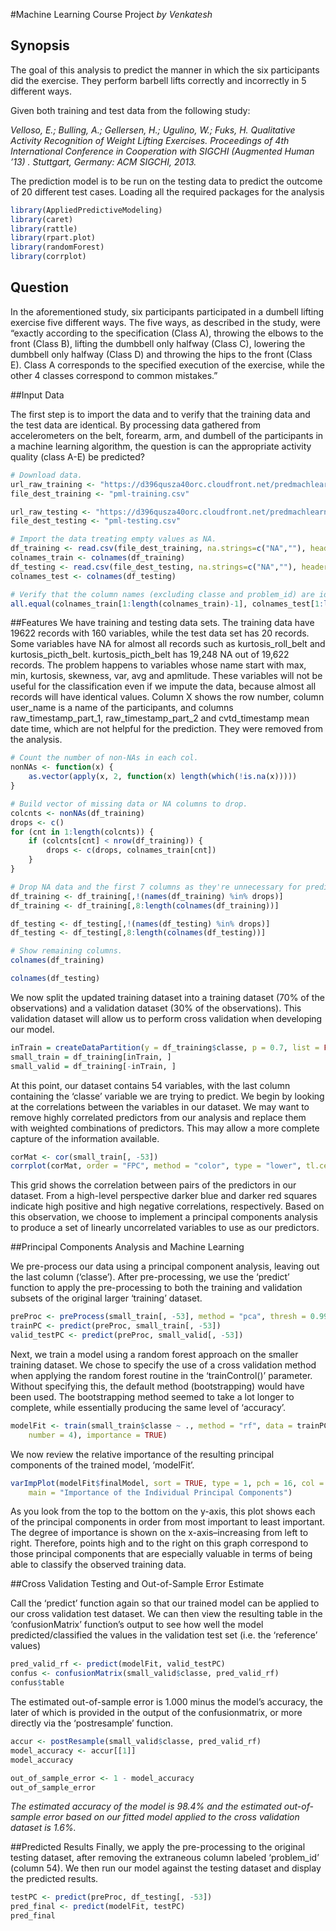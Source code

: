 #Machine Learning Course Project
*by Venkatesh*

## Synopsis
The goal of this analysis to predict the manner in which the six participants did the exercise. They perform barbell lifts correctly and incorrectly in 5 different ways. 

Given both training and test data from the following study:

*Velloso, E.; Bulling, A.; Gellersen, H.; Ugulino, W.; Fuks, H. Qualitative Activity Recognition of Weight Lifting Exercises. Proceedings of 4th International Conference in Cooperation with SIGCHI (Augmented Human '13) . Stuttgart, Germany: ACM SIGCHI, 2013.*

The prediction model is to be run on the testing data to predict the outcome of 20 different test cases.
Loading all the required packages for the analysis

```r
library(AppliedPredictiveModeling)
library(caret)
library(rattle)
library(rpart.plot)
library(randomForest)
library(corrplot)
```

## Question
In the aforementioned study, six participants participated in a dumbell lifting exercise five different ways. The five ways, as described in the study, were “exactly according to the specification (Class A), throwing the elbows to the front (Class B), lifting the dumbbell only halfway (Class C), lowering the dumbbell only halfway (Class D) and throwing the hips to the front (Class E). Class A corresponds to the specified execution of the exercise, while the other 4 classes correspond to common mistakes.”

##Input Data

The first step is to import the data and to verify that the training data and the test data are identical.
By processing data gathered from accelerometers on the belt, forearm, arm, and dumbell of the participants in a machine learning algorithm, the question is can the appropriate activity quality (class A-E) be predicted?
```r
# Download data.
url_raw_training <- "https://d396qusza40orc.cloudfront.net/predmachlearn/pml-training.csv"
file_dest_training <- "pml-training.csv"

url_raw_testing <- "https://d396qusza40orc.cloudfront.net/predmachlearn/pml-testing.csv"
file_dest_testing <- "pml-testing.csv"

# Import the data treating empty values as NA.
df_training <- read.csv(file_dest_training, na.strings=c("NA",""), header=TRUE)
colnames_train <- colnames(df_training)
df_testing <- read.csv(file_dest_testing, na.strings=c("NA",""), header=TRUE)
colnames_test <- colnames(df_testing)

# Verify that the column names (excluding classe and problem_id) are identical in the training and test set.
all.equal(colnames_train[1:length(colnames_train)-1], colnames_test[1:length(colnames_train)-1])
```

##Features
We have training and testing data sets. The training data have 19622 records with 160 variables, while the test data set has 20 records. Some variables have NA for almost all records such as kurtosis_roll_belt and kurtosis_picth_belt. kurtosis_picth_belt has 19,248 NA out of 19,622 records. The problem happens to variables whose name start with max, min, kurtosis, skewness, var, avg and apmlitude. These variables will not be useful for the classification even if we impute the data, because almost all records will have identical values. Column X shows the row number, column user_name is a name of the participants, and columns raw_timestamp_part_1, raw_timestamp_part_2 and cvtd_timestamp mean date time, which are not helpful for the prediction. They were removed from the analysis.
```r
# Count the number of non-NAs in each col.
nonNAs <- function(x) {
    as.vector(apply(x, 2, function(x) length(which(!is.na(x)))))
}

# Build vector of missing data or NA columns to drop.
colcnts <- nonNAs(df_training)
drops <- c()
for (cnt in 1:length(colcnts)) {
    if (colcnts[cnt] < nrow(df_training)) {
        drops <- c(drops, colnames_train[cnt])
    }
}

# Drop NA data and the first 7 columns as they're unnecessary for predicting.
df_training <- df_training[,!(names(df_training) %in% drops)]
df_training <- df_training[,8:length(colnames(df_training))]

df_testing <- df_testing[,!(names(df_testing) %in% drops)]
df_testing <- df_testing[,8:length(colnames(df_testing))]

# Show remaining columns.
colnames(df_training)
```

```r
colnames(df_testing)
```

We now split the updated training dataset into a training dataset (70% of the observations) and a validation dataset (30% of the observations). This validation dataset will allow us to perform cross validation when developing our model.
```r
inTrain = createDataPartition(y = df_training$classe, p = 0.7, list = FALSE)
small_train = df_training[inTrain, ]
small_valid = df_training[-inTrain, ]
```

At this point, our dataset contains 54 variables, with the last column containing the 'classe' variable we are trying to predict. We begin by looking at the correlations between the variables in our dataset. We may want to remove highly correlated predictors from our analysis and replace them with weighted combinations of predictors. This may allow a more complete capture of the information available.

```r
corMat <- cor(small_train[, -53])
corrplot(corMat, order = "FPC", method = "color", type = "lower", tl.cex = 0.5, tl.col = rgb(0, 0, 0))
```

This grid shows the correlation between pairs of the predictors in our dataset. From a high-level perspective darker blue and darker red squares indicate high positive and high negative correlations, respectively. Based on this observation, we choose to implement a principal components analysis to produce a set of linearly uncorrelated variables to use as our predictors.

##Principal Components Analysis and Machine Learning

We pre-process our data using a principal component analysis, leaving out the last column ('classe'). After pre-processing, we use the 'predict' function to apply the pre-processing to both the training and validation subsets of the original larger 'training' dataset.
```r
preProc <- preProcess(small_train[, -53], method = "pca", thresh = 0.99)
trainPC <- predict(preProc, small_train[, -53])
valid_testPC <- predict(preProc, small_valid[, -53])
```

Next, we train a model using a random forest approach on the smaller training dataset. We chose to specify the use of a cross validation method when applying the random forest routine in the 'trainControl()' parameter. Without specifying this, the default method (bootstrapping) would have been used. The bootstrapping method seemed to take a lot longer to complete, while essentially producing the same level of 'accuracy'.
```r
modelFit <- train(small_train$classe ~ ., method = "rf", data = trainPC, trControl = trainControl(method = "cv", 
    number = 4), importance = TRUE)
```

We now review the relative importance of the resulting principal components of the trained model, 'modelFit'.
```r
varImpPlot(modelFit$finalModel, sort = TRUE, type = 1, pch = 16, col = 1, cex = 1, 
    main = "Importance of the Individual Principal Components")
```

As you look from the top to the bottom on the y-axis, this plot shows each of the principal components in order from most important to least important. The degree of importance is shown on the x-axis–increasing from left to right. Therefore, points high and to the right on this graph correspond to those principal components that are especially valuable in terms of being able to classify the observed training data.

##Cross Validation Testing and Out-of-Sample Error Estimate

Call the 'predict' function again so that our trained model can be applied to our cross validation test dataset. We can then view the resulting table in the 'confusionMatrix' function's output to see how well the model predicted/classified the values in the validation test set (i.e. the 'reference' values)

```r
pred_valid_rf <- predict(modelFit, valid_testPC)
confus <- confusionMatrix(small_valid$classe, pred_valid_rf)
confus$table
```

The estimated out-of-sample error is 1.000 minus the model's accuracy, the later of which is provided in the output of the confusionmatrix, or more directly via the 'postresample' function.

```r
accur <- postResample(small_valid$classe, pred_valid_rf)
model_accuracy <- accur[[1]]
model_accuracy
```

```r
out_of_sample_error <- 1 - model_accuracy
out_of_sample_error
```

*The estimated accuracy of the model is 98.4% and the estimated out-of-sample error based on our fitted model applied to the cross validation dataset is 1.6%.*

##Predicted Results
Finally, we apply the pre-processing to the original testing dataset, after removing the extraneous column labeled 'problem_id' (column 54). We then run our model against the testing dataset and display the predicted results.
```r
testPC <- predict(preProc, df_testing[, -53])
pred_final <- predict(modelFit, testPC)
pred_final
```
